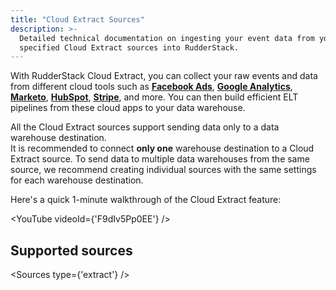 ```yaml
---
title: "Cloud Extract Sources"
description: >-
  Detailed technical documentation on ingesting your event data from your
  specified Cloud Extract sources into RudderStack.
---
```


With RudderStack Cloud Extract, you can collect your raw events and data from different cloud tools such as [**Facebook Ads**](https://www.facebook.com/business/ads), [**Google Analytics**](https://analytics.google.com/), [**Marketo**](https://www.marketo.com/), [**HubSpot**](https://www.hubspot.com/), [**Stripe**](stripe/), and more. You can then build efficient ELT pipelines from these cloud apps to your data warehouse.

<div class="warningBlock">
All the Cloud Extract sources support sending data only to a <Link to="/destinations/warehouse-destinations/">data warehouse destination</Link>.
</div>

<div class="warningBlock">
It is recommended to connect <strong>only one</strong> warehouse destination to a Cloud Extract source. To send data to multiple data warehouses from the same source, we recommend creating individual sources with the same settings for each warehouse destination.
</div>

Here's a quick 1-minute walkthrough of the Cloud Extract feature:

<!--https://www.youtube.com/watch?v=F9dIv5Pp0EE-->

<YouTube
  videoId={'F9dIv5Pp0EE'}
/>

## Supported sources

<Sources
  type={'extract'}
/>

